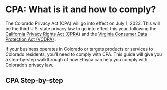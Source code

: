 
# CPA: What is it and how to comply?

The Colorado Privacy Act (CPA) will go into effect on July 1, 2023. This will be the third U.S. state privacy law to go into effect this year, following the [California Privacy Rights Act (CPRA)](https://ethyca.com/docs/regulations/ccpa) and the [Virginia Consumer Data Protection Act (VCDPA)](https://ethyca.com/docs/regulations/vcdpa) .  

If your business operates in Colorado or targets products or services to Colorado residents, you’ll need to comply with CPA. This guide will give you a step-by-step walkthrough of how Ethyca can help you comply with Colorado’s privacy law.

## CPA Step-by-step
<KeyFeatWrap>
  <KeyFeat title="What is the CPA" link="./what_is_cpa"  description="A brief introduction to the Colorado Privacy Act (CPA)"/>
  <KeyFeat title="What are the requirements of the CPA?" link="./what_reqs_cpa"  description="A summary of the key requirements of the CPA and considerations for how you can support them."/>
  <KeyFeat title="Additional Business Obligations of CPA" link="./addtl_reqs_cpa"   description="A rundown of additional requirements businesses must follow under CPA."/>
  <KeyFeat title="CPA Step 01: Creating a data map" link="./data_map_cpa"   description="How to create a data map that will enable compliance for CPA."/>
  <KeyFeat title="CPA Step 02: Access Requests for cpa" link="./access_requests_cpa"   description="This guide will show you how to fulfill users' access requests for CPA"/>
  <KeyFeat title="CPA Step 03: Correction Requests for cpa" link="./correction_requests_cpa"   description="This guide will show you how to fulfill users' correction requests for CPA"/>
  <KeyFeat title="CPA Step 04: Erasure Requests for cpa" link="./erasure_cpa"   description="This guide will show you how to fulfill users' erasure requests for CPA"/>
  <KeyFeat title="CPA Step 05: Portability Requests for cpa" link="./portability_cpa"   description="This guide will show you how to fulfill users' data portability requests for CPA"/>
  <KeyFeat title="CPA Step 06: Data Protection Assessments" link="./dpa_cpa"   description="How to perform Data Protection Assessments to measure the risks of processing activities."/>
  <KeyFeat title="Summary" link="./conclusion_cpa"   description="How Ethyca enables CPA compliance for your business and beyond."/>
</KeyFeatWrap>